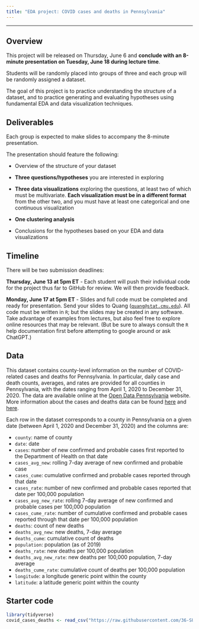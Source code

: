 ```yaml
---
title: "EDA project: COVID cases and deaths in Pennsylvania"
---
```


---

## Overview


This project will be released on Thursday, June 6 and **conclude with an 8-minute presentation on Tuesday, June 18 during lecture time**.

Students will be randomly placed into groups of three and each group will be randomly assigned a dataset.

The goal of this project is to practice understanding the structure of a dataset, and to practice generating and evaluating hypotheses using fundamental EDA and data visualization techniques.

## Deliverables

Each group is expected to make slides to accompany the 8-minute presentation.

The presentation should feature the following:

-   Overview of the structure of your dataset

-   **Three questions/hypotheses** you are interested in exploring

-   **Three data visualizations** exploring the questions, at least two of which must be multivariate. **Each visualization must be in a different format** from the other two, and you must have at least one categorical and one continuous visualization

-   **One clustering analysis**

-   Conclusions for the hypotheses based on your EDA and data visualizations

## Timeline

There will be two submission deadlines:

**Thursday, June 13 at 5pm ET** - Each student will push their individual code for the project thus far to GitHub for review. We will then provide feedback.

**Monday, June 17 at 5pm ET** - Slides and full code must be completed and ready for presentation. Send your slides to Quang ([`quang@stat.cmu.edu`](mailto:quang@stat.cmu.edu)). All code must be written in `R`; but the slides may be created in any software. Take advantage of examples from lectures, but also feel free to explore online resources that may be relevant. (But be sure to always consult the `R` help documentation first before attempting to google around or ask ChatGPT.)

## Data

This dataset contains county-level information on the number of COVID-related cases and deaths for Pennsylvania.
In particular, daily case and death counts, averages, and rates are provided for all counties in Pennsylvania, with the dates ranging from April 1, 2020 to December 31, 2020.
The data are available online at the [Open Data Pennsylvania](https://data.pa.gov/) website.
More information about the cases and deaths data can be found [here](https://data.pa.gov/Covid-19/COVID-19-Aggregate-Cases-NO-FURTHER-UPDATES/j72v-r42c) and [here](https://data.pa.gov/Covid-19/COVID-19-Aggregate-Death-Data-Current-Monthly-Coun/fbgu-sqgp).

Each row in the dataset corresponds to a county in Pennsylvania on a given date (between April 1, 2020 and December 31, 2020) and the columns are:

* `county`: name of county
* `date`: date
* `cases`: number of new confirmed and probable cases first reported to the Department of Health on that date
* `cases_avg_new`: rolling 7-day average of new confirmed and probable case
* `cases_cume`: cumulative confirmed and probable cases reported through that date   
* `cases_rate`: number of new confirmed and probable cases reported that date per 100,000 population
* `cases_avg_new_rate`: rolling 7-day average of new confirmed and probable cases per 100,000 population
* `cases_cume_rate`: number of cumulative confirmed and probable cases reported through that date per 100,000 population  
* `deaths`: count of new deaths      
* `deaths_avg_new`: new deaths, 7-day average
* `deaths_cume`: cumulative count of deaths       
* `population`: population (as of 2019)    
* `deaths_rate`: new deaths per 100,000 population
* `deaths_avg_new_rate`: new deaths per 100,000 population, 7-day average
* `deaths_cume_rate`: cumulative count of deaths per 100,000 population
* `longitude`: a longitude generic point within the county
* `latitude`: a latitude generic point within the county 

## Starter code

```r
library(tidyverse)
covid_cases_deaths <- read_csv("https://raw.githubusercontent.com/36-SURE/2024/main/data/covid_cases_deaths.csv")
```
